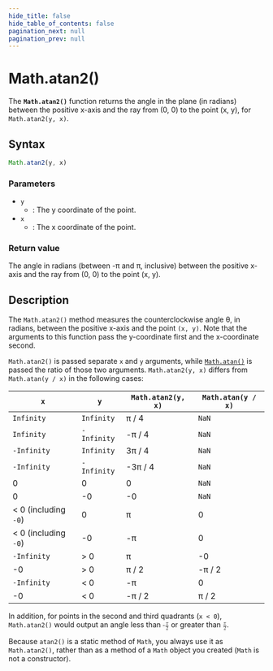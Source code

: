 ```yaml
---
hide_title: false
hide_table_of_contents: false
pagination_next: null
pagination_prev: null
---
```

# Math.atan2()

The **`Math.atan2()`** function returns the angle in the plane (in radians) between the positive x-axis and the ray from (0, 0) to the point (x, y), for `Math.atan2(y, x)`.

## Syntax

```js
Math.atan2(y, x)
```

### Parameters

- `y`
  - : The y coordinate of the point.
- `x`
  - : The x coordinate of the point.

### Return value

The angle in radians (between -π and π, inclusive) between the positive x-axis and the ray from (0, 0) to the point (x, y).

## Description

The `Math.atan2()` method measures the counterclockwise angle θ, in radians, between the positive x-axis and the point `(x, y)`. Note that the arguments to this function pass the y-coordinate first and the x-coordinate second.

`Math.atan2()` is passed separate `x` and `y` arguments, while [`Math.atan()`](./atan.md) is passed the ratio of those two arguments. `Math.atan2(y, x)` differs from `Math.atan(y / x)` in the following cases:

| `x`                  | `y`         | `Math.atan2(y, x)` | `Math.atan(y / x)` |
| -------------------- | ----------- | ------------------ | ------------------ |
| `Infinity`           | `Infinity`  | π / 4              | `NaN`              |
| `Infinity`           | `-Infinity` | -π / 4             | `NaN`              |
| `-Infinity`          | `Infinity`  | 3π / 4             | `NaN`              |
| `-Infinity`          | `-Infinity` | -3π / 4            | `NaN`              |
| 0                    | 0           | 0                  | `NaN`              |
| 0                    | -0          | -0                 | `NaN`              |
| < 0 (including `-0`) | 0           | π                  | 0                  |
| < 0 (including `-0`) | -0          | -π                 | 0                  |
| `-Infinity`          | > 0         | π                  | -0                 |
| -0                   | > 0         | π / 2              | -π / 2             |
| `-Infinity`          | < 0         | -π                 | 0                  |
| -0                   | < 0         | -π / 2             | π / 2              |

In addition, for points in the second and third quadrants (`x < 0`), `Math.atan2()` would output an angle less than <math><semantics><mrow><mo>-</mo><mfrac><mi>π</mi><mn>2</mn></mfrac></mrow><annotation encoding="TeX">-\frac{\pi}{2}</annotation></semantics></math> or greater than <math><semantics><mfrac><mi>π</mi><mn>2</mn></mfrac><annotation encoding="TeX">\frac{\pi}{2}</annotation></semantics></math>.

Because `atan2()` is a static method of `Math`, you always use it as `Math.atan2()`, rather than as a method of a `Math` object you created (`Math` is not a constructor).